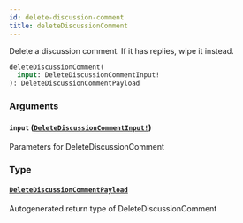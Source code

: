 ```yaml
---
id: delete-discussion-comment
title: deleteDiscussionComment
---
```


Delete a discussion comment. If it has replies, wipe it instead.

```graphql
deleteDiscussionComment(
  input: DeleteDiscussionCommentInput!
): DeleteDiscussionCommentPayload

```

### Arguments

#### `input` ([`DeleteDiscussionCommentInput!`](/docs/api/inputs/delete-discussion-comment-input))

Parameters for DeleteDiscussionComment

### Type

#### [`DeleteDiscussionCommentPayload`](/docs/api/objects/delete-discussion-comment-payload)

Autogenerated return type of DeleteDiscussionComment
